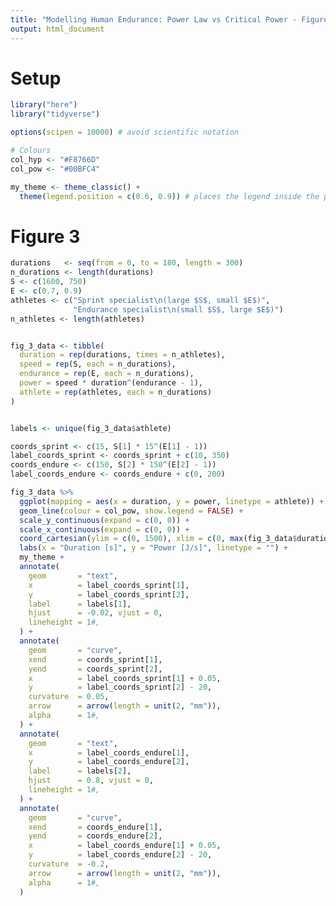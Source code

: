 ```yaml
---
title: "Modelling Human Endurance: Power Law vs Critical Power - Figure 3"
output: html_document
---
```


# Setup

```r
library("here")
library("tidyverse")

options(scipen = 10000) # avoid scientific notation

# Colours
col_hyp <- "#F8766D"
col_pow <- "#00BFC4"

my_theme <- theme_classic() +
  theme(legend.position = c(0.6, 0.9)) # places the legend inside the plot
```


# Figure 3
```r

durations   <- seq(from = 0, to = 180, length = 300)
n_durations <- length(durations)
S <- c(1600, 750)
E <- c(0.7, 0.9)
athletes <- c("Sprint specialist\n(large $S$, small $E$)", 
              "Endurance specialist\n(small $S$, large $E$)")
n_athletes <- length(athletes)


fig_3_data <- tibble(
  duration = rep(durations, times = n_athletes),
  speed = rep(S, each = n_durations),
  endurance = rep(E, each = n_durations),
  power = speed * duration^(endurance - 1),
  athlete = rep(athletes, each = n_durations)
)


labels <- unique(fig_3_data$athlete)

coords_sprint <- c(15, S[1] * 15^(E[1] - 1))
label_coords_sprint <- coords_sprint + c(10, 350)
coords_endure <- c(150, S[2] * 150^(E[2] - 1))
label_coords_endure <- coords_endure + c(0, 200)

fig_3_data %>%
  ggplot(mapping = aes(x = duration, y = power, linetype = athlete)) +
  geom_line(colour = col_pow, show.legend = FALSE) +
  scale_y_continuous(expand = c(0, 0)) +
  scale_x_continuous(expand = c(0, 0)) +
  coord_cartesian(ylim = c(0, 1500), xlim = c(0, max(fig_3_data$duration))) +
  labs(x = "Duration [s]", y = "Power [J/s]", linetype = "") +
  my_theme +
  annotate(
    geom       = "text", 
    x          = label_coords_sprint[1],
    y          = label_coords_sprint[2], 
    label      = labels[1],
    hjust      = -0.02, vjust = 0,
    lineheight = 1#,
  ) + 
  annotate(
    geom       = "curve", 
    xend       = coords_sprint[1],
    yend       = coords_sprint[2], 
    x          = label_coords_sprint[1] + 0.05, 
    y          = label_coords_sprint[2] - 20,
    curvature  = 0.05, 
    arrow      = arrow(length = unit(2, "mm")),
    alpha      = 1#,
  ) +
  annotate(
    geom       = "text", 
    x          = label_coords_endure[1],
    y          = label_coords_endure[2], 
    label      = labels[2],
    hjust      = 0.8, vjust = 0,
    lineheight = 1#,
  ) + 
  annotate(
    geom       = "curve", 
    xend       = coords_endure[1],
    yend       = coords_endure[2], 
    x          = label_coords_endure[1] + 0.05, 
    y          = label_coords_endure[2] - 20,
    curvature  = -0.2, 
    arrow      = arrow(length = unit(2, "mm")),
    alpha      = 1#,
  )
```
